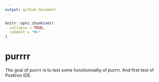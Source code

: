 ```yaml
---
output: github_document
---
```


<!-- README.md is generated from README.Rmd. Please edit that file -->

```r
knitr::opts_chunk$set(
  collapse = TRUE,
  comment = "#>"
)
```

# purrrr

<!-- badges: start -->
<!-- badges: end -->

The goal of purrrr is to test some functionnality of purrrr. And first test of Postiron IDE.
